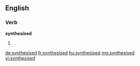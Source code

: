 ==English==

===Verb===
'''synthesised'''

# {{en-past of|synthesise}}

[[de:synthesised]]
[[fr:synthesised]]
[[hu:synthesised]]
[[mg:synthesised]]
[[vi:synthesised]]